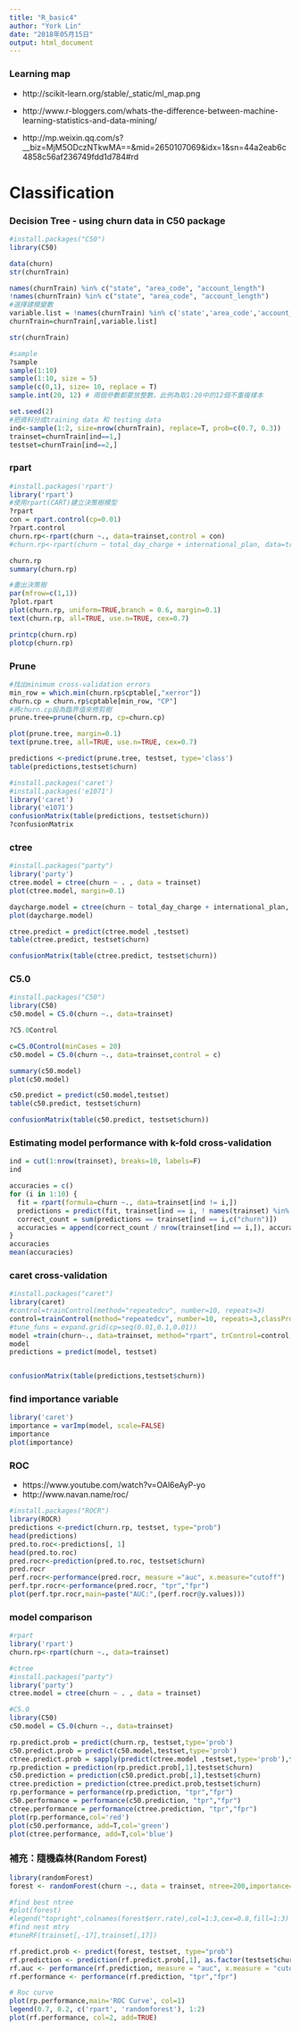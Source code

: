 ```yaml
---
title: "R_basic4"
author: "York Lin"
date: "2018年05月15日"
output: html_document
---
```


### Learning map
- http://scikit-learn.org/stable/_static/ml_map.png

- http://www.r-bloggers.com/whats-the-difference-between-machine-learning-statistics-and-data-mining/

- http://mp.weixin.qq.com/s?__biz=MjM5ODczNTkwMA==&mid=2650107069&idx=1&sn=44a2eab6c4858c56af236749fdd1d784#rd

# Classification
### Decision Tree - using churn data in C50 package
```R
#install.packages("C50")
library(C50)

data(churn)
str(churnTrain)

names(churnTrain) %in% c("state", "area_code", "account_length")
!names(churnTrain) %in% c("state", "area_code", "account_length")
#選擇建模變數
variable.list = !names(churnTrain) %in% c('state','area_code','account_length')
churnTrain=churnTrain[,variable.list]

str(churnTrain)

#sample
?sample
sample(1:10)
sample(1:10, size = 5)
sample(c(0,1), size= 10, replace = T)
sample.int(20, 12) # 兩個參數都要放整數，此例為取1:20中的12個不重複樣本

set.seed(2)
#把資料分成training data 和 testing data
ind<-sample(1:2, size=nrow(churnTrain), replace=T, prob=c(0.7, 0.3))
trainset=churnTrain[ind==1,]
testset=churnTrain[ind==2,]

```

### rpart
```R
#install.packages('rpart')
library('rpart')
#使用rpart(CART)建立決策樹模型
?rpart
con = rpart.control(cp=0.01)
?rpart.control
churn.rp<-rpart(churn ~., data=trainset,control = con)
#churn.rp<-rpart(churn ~ total_day_charge + international_plan, data=trainset)

churn.rp
summary(churn.rp)

#畫出決策樹
par(mfrow=c(1,1))
?plot.rpart
plot(churn.rp, uniform=TRUE,branch = 0.6, margin=0.1)
text(churn.rp, all=TRUE, use.n=TRUE, cex=0.7)

printcp(churn.rp)
plotcp(churn.rp)
```

### Prune
```R
#找出minimum cross-validation errors
min_row = which.min(churn.rp$cptable[,"xerror"])
churn.cp = churn.rp$cptable[min_row, "CP"]
#將churn.cp設為臨界值來修剪樹
prune.tree=prune(churn.rp, cp=churn.cp)

plot(prune.tree, margin=0.1)
text(prune.tree, all=TRUE, use.n=TRUE, cex=0.7)

predictions <-predict(prune.tree, testset, type='class')
table(predictions,testset$churn)

#install.packages('caret')
#install.packages('e1071')
library('caret')
library('e1071')
confusionMatrix(table(predictions, testset$churn))
?confusionMatrix

```

### ctree
```R
#install.packages("party")
library('party')
ctree.model = ctree(churn ~ . , data = trainset)
plot(ctree.model, margin=0.1)

daycharge.model = ctree(churn ~ total_day_charge + international_plan, data = trainset)
plot(daycharge.model)

ctree.predict = predict(ctree.model ,testset)
table(ctree.predict, testset$churn)

confusionMatrix(table(ctree.predict, testset$churn))
```

### C5.0
```R
#install.packages("C50")
library(C50)
c50.model = C5.0(churn ~., data=trainset)

?C5.0Control

c=C5.0Control(minCases = 20)
c50.model = C5.0(churn ~., data=trainset,control = c)

summary(c50.model)
plot(c50.model)

c50.predict = predict(c50.model,testset)
table(c50.predict, testset$churn)

confusionMatrix(table(c50.predict, testset$churn))
```

### Estimating model performance with k-fold cross-validation
```R
ind = cut(1:nrow(trainset), breaks=10, labels=F)
ind

accuracies = c()
for (i in 1:10) {
  fit = rpart(formula=churn ~., data=trainset[ind != i,])
  predictions = predict(fit, trainset[ind == i, ! names(trainset) %in% c("churn")], type="class")
  correct_count = sum(predictions == trainset[ind == i,c("churn")])
  accuracies = append(correct_count / nrow(trainset[ind == i,]), accuracies)
}
accuracies
mean(accuracies)

```

### caret cross-validation
```R
#install.packages("caret")
library(caret)
#control=trainControl(method="repeatedcv", number=10, repeats=3)
control=trainControl(method="repeatedcv", number=10, repeats=3,classProbs = TRUE,summaryFunction = twoClassSummary)
#tune_funs = expand.grid(cp=seq(0.01,0.1,0.01))
model =train(churn~., data=trainset, method="rpart", trControl=control,tuneGrid=tune_funs)
model
predictions = predict(model, testset)


confusionMatrix(table(predictions,testset$churn))

```

### find importance variable
```R
library('caret')
importance = varImp(model, scale=FALSE)
importance
plot(importance)
```

### ROC
- https://www.youtube.com/watch?v=OAl6eAyP-yo
- http://www.navan.name/roc/

```R
#install.packages("ROCR")
library(ROCR)
predictions <-predict(churn.rp, testset, type="prob")
head(predictions)
pred.to.roc<-predictions[, 1]
head(pred.to.roc)
pred.rocr<-prediction(pred.to.roc, testset$churn)
pred.rocr
perf.rocr<-performance(pred.rocr, measure ="auc", x.measure="cutoff")
perf.tpr.rocr<-performance(pred.rocr, "tpr","fpr")
plot(perf.tpr.rocr,main=paste("AUC:",(perf.rocr@y.values)))
```

### model comparison
```R
#rpart
library('rpart')
churn.rp<-rpart(churn ~., data=trainset)

#ctree
#install.packages("party")
library('party')
ctree.model = ctree(churn ~ . , data = trainset)

#C5.0
library(C50)
c50.model = C5.0(churn ~., data=trainset)

rp.predict.prob = predict(churn.rp, testset,type='prob')
c50.predict.prob = predict(c50.model,testset,type='prob')
ctree.predict.prob = sapply(predict(ctree.model ,testset,type='prob'),function(e){unlist(e)[1]})
rp.prediction = prediction(rp.predict.prob[,1],testset$churn)
c50.prediction = prediction(c50.predict.prob[,1],testset$churn)
ctree.prediction = prediction(ctree.predict.prob,testset$churn)
rp.performance = performance(rp.prediction, "tpr","fpr")
c50.performance = performance(c50.prediction, "tpr","fpr")
ctree.performance = performance(ctree.prediction, "tpr","fpr")
plot(rp.performance,col='red')
plot(c50.performance, add=T,col='green')
plot(ctree.performance, add=T,col='blue')
```

### 補充：隨機森林(Random Forest)
```R
library(randomForest)
forest <- randomForest(churn ~., data = trainset, ntree=200,importance=T, proximity=T)

#find best ntree
#plot(forest)
#legend("topright",colnames(forest$err.rate),col=1:3,cex=0.8,fill=1:3)
#find nest mtry
#tuneRF(trainset[,-17],trainset[,17])

rf.predict.prob <- predict(forest, testset, type="prob")
rf.prediction <- prediction(rf.predict.prob[,1], as.factor(testset$churn))
rf.auc <- performance(rf.prediction, measure = "auc", x.measure = "cutoff")
rf.performance <- performance(rf.prediction, "tpr","fpr")

# Roc curve
plot(rp.performance,main='ROC Curve', col=1)
legend(0.7, 0.2, c('rpart', 'randomforest'), 1:2)
plot(rf.performance, col=2, add=TRUE)
```